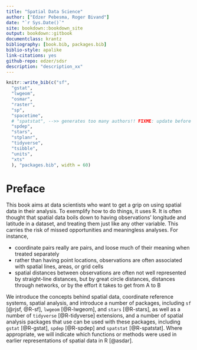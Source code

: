 ```yaml
--- 
title: "Spatial Data Science"
author: ["Edzer Pebesma, Roger Bivand"]
date: "`r Sys.Date()`"
site: bookdown::bookdown_site
output: bookdown::gitbook
documentclass: krantz
bibliography: [book.bib, packages.bib]
biblio-style: apalike
link-citations: yes
github-repo: edzer/sdsr
description: "description_xx"
---
```


```r
knitr::write_bib(c("sf", 
  "gstat",
  "lwgeom",
  "osmar", 
  "raster",
  "sp",
  "spacetime",
  # "spatstat", -->> generates too many authors!! FIXME: update before submit!
  "spdep",
  "stars",
  "stplanr", 
  "tidyverse",
  "tsibble",
  "units",
  "xts"
  ), "packages.bib", width = 60)
```

# Preface {-}

This book aims at data scientists who want to get a grip on using
spatial data in their analysis. To exemplify how to do things, it
uses R. It is often thought that spatial data boils down to having
observations' longitude and latitude in a dataset, and treating them
just like any other variable. This carries the risk of missed 
opportunities and meaningless analyses. For instance,

* coordinate pairs really are pairs, and loose much of their meaning 
when treated separately
* rather than having point locations, observations are often 
associated with spatial lines, areas, or grid cells
* spatial distances between observations are often not well
represented by straight-line distances, but by great circle
distances, distances through networks, or by the effort it takes
to get from A to B

We introduce the concepts behind spatial data, coordinate reference
systems, spatial analysis, and introduce a number of packages,
including `sf` [@rjsf, @R-sf], `lwgeom` [@R-lwgeom], and `stars` [@R-stars],
as well as a number of `tidyverse` [@R-tidyverse] extensions, and a number of
spatial analysis packages that use can be used with these packages,
including `gstat` [@R-gstat], `spdep` [@R-spdep] and `spatstat` [@R-spatstat]. Where appropriate, we will indicate which functions or methods were used in earlier representations of spatial data in R [@asdar].
